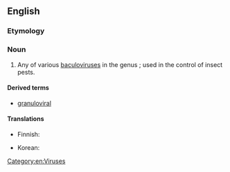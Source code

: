 {{also|Granulovirus}}
==English==
{{rfi}}
{{wikipedia}}
{{wikispecies}}
===Etymology===
{{rfe|lang=en}}

===Noun===
{{en-noun|es}}

# Any of various [[baculovirus]]es in the genus {{taxlink|Granulovirus|genus|pedia=1}};  used in the control of insect pests.

====Derived terms====
* [[granuloviral]]

====Translations====
{{trans-top|form of baculovirus}}
* Finnish: {{t|fi|granulovirus}}
{{trans-mid}}
* Korean: {{t|ko|과립병바이러스|tr=gwaripbyeongbaireoseu}}
{{trans-bottom}}

[[Category:en:Viruses]]